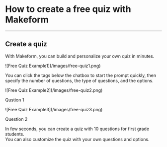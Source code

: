 # How to create a free quiz with Makeform

---

## Create a quiz

With Makeform, you can build and personalize your own quiz in minutes.

<div className="shadow-2xl mt-12">
  ![Free Quiz Example1](/images/free-quiz1.png)
</div>

You can click the tags below the chatbox to start the prompt quickly, then specify the number of questions,
the type of questions, and the options.

<div className="shadow-2xl mt-12">
  ![Free Quiz Example2](/images/free-quiz2.png)
</div>
<p className="text-center text-xl mt-8 text-slate-400">Qustion 1</p>

<div className="shadow-2xl mt-12">
  ![Free Quiz Example3](/images/free-quiz3.png)
</div>
<p className="text-center text-xl mt-8 text-slate-400">Question 2</p>

In few seconds, you can create a quiz with 10 questions for first grade students.  
You can also customize the quiz with your own questions and options.
